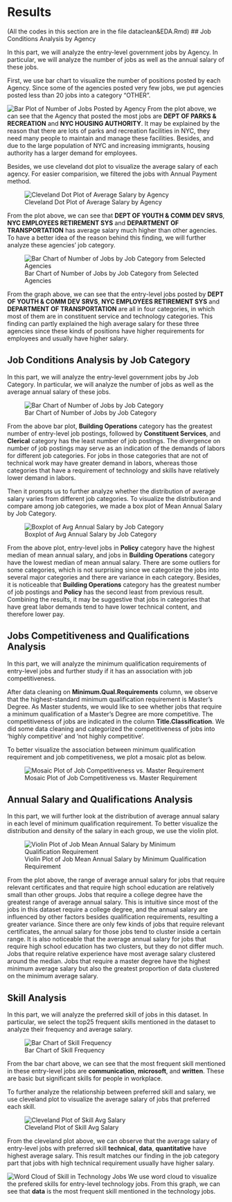 # Results
(All the codes in this section are in the file dataclean&EDA.Rmd)
## Job Conditions Analysis by Agency

In this part, we will analyze the entry-level government jobs by Agency. In particular, we will analyze the number of jobs as well as the annual salary of these jobs.

First, we use bar chart to visualize the number of positions posted by each Agency. Since some of the agencies posted very few jobs, we put agencies posted less than 20 jobs into a category "OTHER".

![Bar Plot of Number of Jobs Posted by Agency](images/baragencynum.png)
From the plot above, we can see that the Agency that posted the most jobs are **DEPT OF PARKS & RECREATION** and **NYC HOUSING AUTHORITY**. It may be explained by the reason that there are lots of parks and recreation facilities in NYC, they need many people to maintain and manage these facilities. Besides, and due to the large population of NYC and increasing immigrants, housing authority has a larger demand for employees.

Besides, we use cleveland dot plot to visualize the average salary of each agency. For easier comparision, we filtered the jobs with Annual Payment method.

![Cleveland Dot Plot of Average Salary by Agency](images/cleveagencysal.png)

From the plot above, we can see that **DEPT OF YOUTH & COMM DEV SRVS**, **NYC EMPLOYEES RETIREMENT SYS** and **DEPARTMENT OF TRANSPORTATION** has average salary much higher than other agencies. To have a better idea of the reason behind this finding, we will further analyze these agencies' job category.

![Bar Chart of Number of Jobs by Job Category from Selected Agencies](images/barhighsalary.png)

From the graph above, we can see that the entry-level jobs posted by **DEPT OF YOUTH & COMM DEV SRVS**, **NYC EMPLOYEES RETIREMENT SYS** and **DEPARTMENT OF TRANSPORTATION** are all in four categories, in which most of them are in constituent service and technology categories. This finding can partly explained the high average salary for these three agencies since these kinds of positions have higher requirements for employees and usually have higher salary.

## Job Conditions Analysis by Job Category

In this part, we will analyze the entry-level government jobs by Job Category. In particular, we will analyze the number of jobs as well as the average annual salary of these jobs.

![Bar Chart of Number of Jobs by Job Category](images/barcatsal.png)

From the above bar plot, **Building Operations** category has the greatest number of entry-level job postings, followed by **Constituent Services**, and **Clerical** category has the least number of job postings. The divergence on number of job postings may serve as an indication of the demands of labors for different job categories. For jobs in those categories that are not of technical work may have greater demand in labors, whereas those categories that have a requirement of technology and skills have relatively lower demand in labors.

Then it prompts us to further analyze whether the distribution of average salary varies from different job categories. To visualize the distribution and compare among job categories, we made a box plot of Mean Annual Salary by Job Category.

![Boxplot of Avg Annual Salary by Job Category](images/boxcatsal.png)

From the above plot, entry-level jobs in **Policy** category have the highest median of mean annual salary, and jobs in **Building Operations** category have the lowest median of mean annual salary. There are some outliers for some categories, which is not surprising since we categorize the jobs into several major categories and there are variance in each category. Besides, it is noticeable that **Building Operations** category has the greatest number of job postings and **Policy** has the second least from previous result. Combining the results, it may be suggestive that jobs in categories that have great labor demands tend to have lower technical content, and therefore lower pay. 

## Jobs Competitiveness and Qualifications Analysis

In this part, we will analyze the minimum qualification requirements of entry-level jobs and further study if it has an association with job competitiveness.

After data cleaning on **Minimum.Qual.Requirements** column, we observe that the highest-standard minimum qualification requirement is Master's Degree. As Master students, we would like to see whether jobs that require a minimum qualification of a Master's Degree are more competitive. The competitiveness of jobs are indicated in the column **Title.Classification**. We did some data cleaning and categorized the competitiveness of jobs into 'highly competitive' and 'not highly competitive'. 

To better visualize the association between minimum qualification requirement and job competitiveness, we plot a mosaic plot as below.

![Mosaic Plot of Job Competitiveness vs. Master Requirement](images/mosaic.png)

## Annual Salary and Qualifications Analysis

In this part, we will further look at the distribution of average annual salary in each level of minimum qualification requirement. To better visualize the distribution and density of the salary in each group, we use the violin plot.

![Violin Plot of Job Mean Annual Salary by Minimum Qualification Requirement](images/violin.png)

From the plot above, the range of average annual salary for jobs that require relevant certificates and that require high school education are relatively small than other groups. Jobs that require a college degree have the greatest range of average annual salary. This is intuitive since most of the jobs in this dataset require a college degree, and the annual salary are influenced by other factors besides qualification requirements, resulting a greater variance. Since there are only few kinds of jobs that require relevant certificates, the annual salary for those jobs tend to cluster inside a certain range. It is also noticeable that the average annual salary for jobs that require high school education has two clusters, but they do not differ much. Jobs that require relative experience have most average salary clustered around the median. Jobs that require a master degree have the highest minimum average salary but also the greatest proportion of data clustered on the minimum average salary.


## Skill Analysis

In this part, we will analyze the preferred skill of jobs in this dataset. In particular, we select the top25 frequent skills mentioned in the dataset to analyze their frequency and average salary.

![Bar Chart of Skill Frequency](images/barskillfreq.png)

From the bar chart above, we can see that the most frequent skill mentioned in these entry-level jobs are **communication**, **microsoft**, and **written**. These are basic but significant skills for people in workplace.

To further analyze the relationship between preferred skill and salary, we use cleveland plot to visualize the average salary of jobs that preferred each skill.

![Cleveland Plot of Skill Avg Salary](images/cleveskillsal.png)

From the cleveland plot above, we can observe that the average salary of entry-level jobs with preferred skill **technical**, **data**, **quantitative** have highest average salary. This result matches our finding in the job category part that jobs with high technical requirement usually have higher salary. 

![Word Cloud of Skill in Technology Jobs](images/wordcloudtech.png)
We use word cloud to visualize the prefered skills for entry-level technology jobs. From this graph, we can see that **data** is the most frequent skill mentioned in the technology jobs.